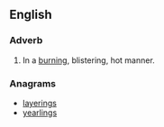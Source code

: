 ==English==

===Adverb===
{{en-adv}}

# In a [[burning]], blistering, hot manner.

===Anagrams===
* [[layerings#English|layerings]]
* [[yearlings#English|yearlings]]